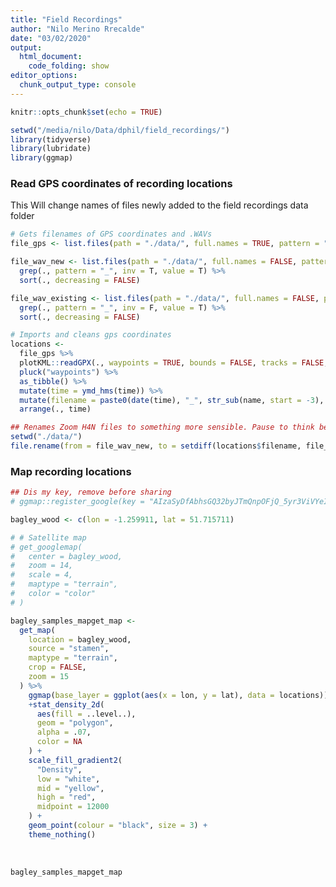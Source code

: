 ```yaml
---
title: "Field Recordings"
author: "Nilo Merino Rrecalde"
date: "03/02/2020"
output: 
  html_document:
    code_folding: show
editor_options: 
  chunk_output_type: console
---
```


```r

knitr::opts_chunk$set(echo = TRUE)
```

```r
setwd("/media/nilo/Data/dphil/field_recordings/")
library(tidyverse)
library(lubridate)
library(ggmap)
```

### Read GPS coordinates of recording locations
This Will change names of files newly added to the field recordings data folder

```r

# Gets filenames of GPS coordinates and .WAVs
file_gps <- list.files(path = "./data/", full.names = TRUE, pattern = ".gpx$") # make sure that there is only one .gpx file in this directory

file_wav_new <- list.files(path = "./data/", full.names = FALSE, pattern = ".wav$") %>%
  grep(., pattern = "_", inv = T, value = T) %>%
  sort(., decreasing = FALSE)

file_wav_existing <- list.files(path = "./data/", full.names = FALSE, pattern = ".wav$") %>%
  grep(., pattern = "_", inv = F, value = T) %>%
  sort(., decreasing = FALSE)

# Imports and cleans gps coordinates
locations <-
  file_gps %>%
  plotKML::readGPX(., waypoints = TRUE, bounds = FALSE, tracks = FALSE, routes = FALSE) %>%
  pluck("waypoints") %>%
  as_tibble() %>%
  mutate(time = ymd_hms(time)) %>%
  mutate(filename = paste0(date(time), "_", str_sub(name, start = -3), ".wav")) %>%
  arrange(., time)

## Renames Zoom H4N files to something more sensible. Pause to think before using.
setwd("./data/")
file.rename(from = file_wav_new, to = setdiff(locations$filename, file_wav_existing))
```

### Map recording locations
```r

## Dis my key, remove before sharing
# ggmap::register_google(key = "AIzaSyDfAbhsGQ32byJTmQnpOFjQ_5yr3ViVYeI", write = TRUE)

bagley_wood <- c(lon = -1.259911, lat = 51.715711)

# # Satellite map
# get_googlemap(
#   center = bagley_wood,
#   zoom = 14,
#   scale = 4,
#   maptype = "terrain",
#   color = "color"
# ) 

bagley_samples_mapget_map <- 
  get_map(
    location = bagley_wood,
    source = "stamen",
    maptype = "terrain",
    crop = FALSE,
    zoom = 15
  ) %>%
    ggmap(base_layer = ggplot(aes(x = lon, y = lat), data = locations)) %>%
    +stat_density_2d(
      aes(fill = ..level..),
      geom = "polygon",
      alpha = .07,
      color = NA
    ) +
    scale_fill_gradient2(
      "Density",
      low = "white",
      mid = "yellow",
      high = "red",
      midpoint = 12000
    ) +
    geom_point(colour = "black", size = 3) +
    theme_nothing()

```

<br>

```r
bagley_samples_mapget_map
```

